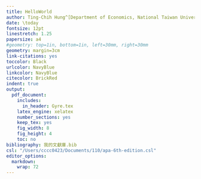 ```yaml
---
title: HelloWorld
author: Ting-Chih Hung^[Department of Economics, National Taiwan University.]
date: \today
fontsize: 12pt
linestretch: 1.25
papersize: a4
#geometry: top=1in, bottom=1in, left=30mm, right=30mm
geometry: margin=3cm
link-citations: yes
toccolor: Black
urlcolor: NavyBlue
linkcolor: NavyBlue
citecolor: BrickRed
indent: true
output:
  pdf_document: 
    includes:
      in_header: Gyre.tex
    latex_engine: xelatex
    number_sections: yes
    keep_tex: yes
    fig_width: 8
    fig_height: 4
    toc: no
bibliography: 我的文獻庫.bib
csl: "/Users/cccc0423/Documents/110/apa-6th-edition.csl"
editor_options: 
  markdown: 
    wrap: 72
---
```


\lipsum[1]

\lipsum[2]